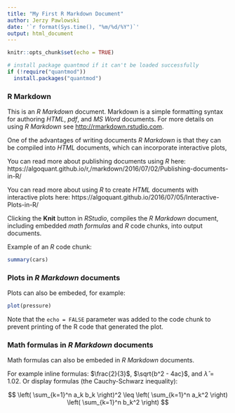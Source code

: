 ```yaml
---
title: "My First R Markdown Document"
author: Jerzy Pawlowski
date: '`r format(Sys.time(), "%m/%d/%Y")`'
output: html_document
---
```


```r
knitr::opts_chunk$set(echo = TRUE)

# install package quantmod if it can't be loaded successfully
if (!require("quantmod"))
  install.packages("quantmod")
```

### R Markdown
This is an *R Markdown* document. Markdown is a simple formatting syntax for authoring *HTML*, *pdf*, and *MS Word* documents. For more details on using *R Markdown* see <http://rmarkdown.rstudio.com>.

One of the advantages of writing documents *R Markdown* is that they can be compiled into *HTML* documents, which can incorporate interactive plots,

You can read more about publishing documents using *R* here:
https://algoquant.github.io/r,/markdown/2016/07/02/Publishing-documents-in-R/

You can read more about using *R* to create *HTML* documents with interactive plots here:
https://algoquant.github.io/2016/07/05/Interactive-Plots-in-R/

Clicking the **Knit** button in *RStudio*, compiles the *R Markdown* document, including embedded *math formulas* and *R* code chunks, into output documents.

Example of an *R* code chunk:
```r
summary(cars)
```

### Plots in *R Markdown* documents

Plots can also be embeded, for example:
```r
plot(pressure)
```
Note that the `echo = FALSE` parameter was added to the code chunk to prevent printing of the R code that generated the plot.

### Math formulas in *R Markdown* documents
Math formulas can also be embeded in *R Markdown* documents.

For example inline formulas: $\frac{2}{3}$, $\sqrt{b^2 - 4ac}$, and $\hat{\lambda}=1.02$.
Or display formulas (the Cauchy-Schwarz inequality):

$$
  \left( \sum_{k=1}^n a_k b_k \right)^2
  \leq
  \left( \sum_{k=1}^n a_k^2 \right)
  \left( \sum_{k=1}^n b_k^2 \right)
$$

